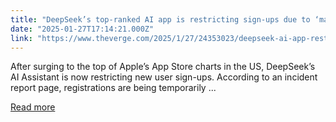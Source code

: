 ```yaml
---
title: "DeepSeek’s top-ranked AI app is restricting sign-ups due to ‘malicious attacks’"
date: "2025-01-27T17:14:21.000Z"
link: "https://www.theverge.com/2025/1/27/24353023/deepseek-ai-app-restricting-sign-ups-malicious-attacks"
---
```


After surging to the top of Apple’s App Store charts in the US, DeepSeek’s AI Assistant is now restricting new user sign-ups. According to an incident report page, registrations are being temporarily ...

[Read more](https://www.theverge.com/2025/1/27/24353023/deepseek-ai-app-restricting-sign-ups-malicious-attacks)

